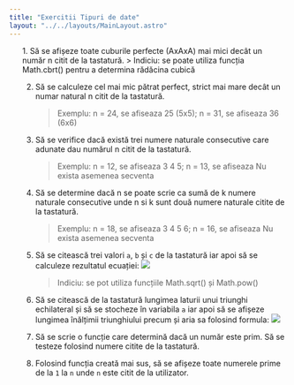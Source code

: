 ```yaml
---
title: "Exercitii Tipuri de date"
layout: "../../layouts/MainLayout.astro"
---
```


<ol class="exercise-list">
1. Să se afișeze toate cuburile perfecte (AxAxA) mai mici decât un număr n citit de la tastatură. <InlineEditor type="ieditor" av_exercise="functii.json:5"></InlineEditor>
    > Indiciu: se poate utiliza funcția Math.cbrt() pentru a determina rădăcina cubică

2. Să se calculeze cel mai mic pătrat perfect, strict mai mare decât un numar natural n citit de la tastatură.<InlineEditor type="ieditor" av-exercise="functii.json:6"></InlineEditor>
    > Exemplu: n = 24, se afiseaza 25 (5x5); n = 31, se afiseaza 36 (6x6)

3. Să se verifice dacă există trei numere naturale consecutive care adunate dau numărul n citit de la tastatură.<InlineEditor type="ieditor" av-exercise="functii.json:7"></InlineEditor>
    > Exemplu: n = 12, se afiseaza 3 4 5; n = 13, se afiseaza Nu exista asemenea secventa

4. Să se determine dacă n se poate scrie ca sumă de k numere naturale consecutive unde n si k sunt două numere naturale citite de la tastatură.<InlineEditor type="ieditor" av-exercise="functii.json:8"></InlineEditor>
    > Exemplu: n = 18, se afiseaza 3 4 5 6; n = 16, se afiseaza Nu exista asemenea secventa

2. Să se citească trei valori <code>a</code>, <code>b</code> și <code>c</code> de la tastatură iar apoi să se calculeze rezultatul ecuației:
	![](../assets/imgs/gradul-doi.png)
    > Indiciu: se pot utiliza funcțiile Math.sqrt() și Math.pow()
    <InlineEditor type="ieditor" av-exercise="functii.json:1" />

2. Să se citească de la tastatură lungimea laturii unui triunghi echilateral și să se stocheze în variabila <code>a</code> iar apoi să se afișeze lungimea înălțimii triunghiului precum și aria sa folosind formula:
	![](../assets/imgs/trg-echilateral.png)
    <InlineEditor type="ieditor" av-exercise="functii.json:2" />

3. Să se scrie o funcție care determină dacă un număr este prim. Să se testeze folosind numere citite de la tastatură.<InlineEditor type="ieditor" av-exercise="functii.json:3"></InlineEditor>
4. Folosind funcția creată mai sus, să se afișeze toate numerele prime de la <code>1</code> la <code>n</code> unde <code>n</code> este citit de la utilizator.<InlineEditor type="ieditor" av-exercise="functii.json:4"></InlineEditor>
</ol>